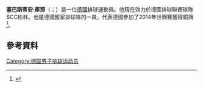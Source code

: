 '''塞巴斯蒂安·庫那'''（{{lang-de|Sebastian Kühner}}；{{bd|1987年|3月15日}}）是一位[[德國|德國]]排球運動員。他現在效力於德國排球聯賽球隊SCC柏林。他是德國國家排球隊的一員，代表德國參加了2014年世錦賽獲得銅牌<ref>{{cite web|url=http://poland2014.fivb.org/en/competition/teams/GER-Germany/players/sebastian-k%c3%bchner?id=40744|title=Sebastian Kühner profile|date=2014-09-22|work=poland2014.fivb.org|access-date=2015-06-14|archive-date=2019-12-25|archive-url=https://web.archive.org/web/20191225174644/http://poland2014.fivb.org/en/competition/teams/ger-germany/players/sebastian-k%C3%BChner?id=40744}}</ref>。
==參考資料==
{{Reflist}}
{{DEFAULTSORT:Kühner, Sebastian}}
[[Category:德国男子排球运动员|Category:德国男子排球运动员]]